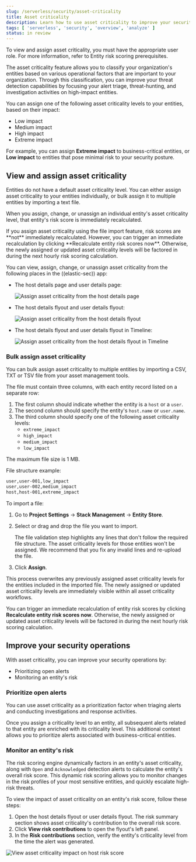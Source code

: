 ```yaml
---
slug: /serverless/security/asset-criticality
title: Asset criticality
description: Learn how to use asset criticality to improve your security operations.
tags: [ 'serverless', 'security', 'overview', 'analyze' ]
status: in review
---
```


<DocBadge template="technical preview" />

<DocCallOut title="Requirements">
To view and assign asset criticality, you must have the appropriate user role. For more information, refer to <DocLink slug="/serverless/security/ers-requirements">Entity risk scoring prerequisites</DocLink>.
</DocCallOut>

The asset criticality feature allows you to classify your organization's entities based on various operational factors that are important to your organization. Through this classification, you can improve your threat detection capabilities by focusing your alert triage, threat-hunting, and investigation activities on high-impact entities.

You can assign one of the following asset criticality levels to your entities, based on their impact:

* Low impact
* Medium impact
* High impact
* Extreme impact

For example, you can assign **Extreme impact** to business-critical entities, or **Low impact** to entities that pose minimal risk to your security posture.

## View and assign asset criticality

Entities do not have a default asset criticality level. You can either assign asset criticality to your entities individually, or <DocLink slug="/serverless/security/asset-criticality" section="bulk-assign-asset-criticality">bulk assign</DocLink> it to multiple entities by importing a text file.

When you assign, change, or unassign an individual entity's asset criticality level, that entity's risk score is immediately recalculated.

<DocCallOut title="Note">
If you assign asset criticality using the file import feature, risk scores are **not** immediately recalculated. However, you can trigger an immediate recalculation by clicking **Recalculate entity risk scores now**. Otherwise, the newly assigned or updated asset criticality levels will be factored in during the next hourly risk scoring calculation.
</DocCallOut>

You can view, assign, change, or unassign asset criticality from the following places in the ((elastic-sec)) app:

* The <DocLink slug="/serverless/security/hosts-overview" section="host-details-page">host details page</DocLink> and <DocLink slug="/serverless/security/users-page" section="user-details-page">user details page</DocLink>:

  ![Assign asset criticality from the host details page](../images/asset-criticality/-assign-asset-criticality-host-details.png)

* The <DocLink slug="/serverless/security/hosts-overview" section="host-details-flyout">host details flyout</DocLink> and <DocLink slug="/serverless/security/users-page" section="user-details-flyout">user details flyout</DocLink>:

  ![Assign asset criticality from the host details flyout](../images/asset-criticality/-assign-asset-criticality-host-flyout.png)

* The host details flyout and user details flyout in <DocLink slug="/serverless/security/timelines-ui">Timeline</DocLink>:

  ![Assign asset criticality from the host details flyout in Timeline](../images/asset-criticality/-assign-asset-criticality-timeline.png)

### Bulk assign asset criticality

You can bulk assign asset criticality to multiple entities by importing a CSV, TXT or TSV file from your asset management tools.

The file must contain three columns, with each entity record listed on a separate row:

1. The first column should indicate whether the entity is a `host` or a `user`.
1. The second column should specify the entity's `host.name` or `user.name`.
1. The third column should specify one of the following asset criticality levels:
    * `extreme_impact`
    * `high_impact`
    * `medium_impact`
    * `low_impact`

The maximum file size is 1 MB.

File structure example:

```txt
user,user-001,low_impact
user,user-002,medium_impact
host,host-001,extreme_impact
````

To import a file:
1. Go to **Project Settings** → **Stack Management** → **Entity Store**.
1. Select or drag and drop the file you want to import.

    <DocCallOut title="Note">
    The file validation step highlights any lines that don't follow the required file structure. The asset criticality levels for those entities won't be assigned. We recommend that you fix any invalid lines and re-upload the file.
    </DocCallOut>

1. Click **Assign**.

This process overwrites any previously assigned asset criticality levels for the entities included in the imported file. The newly assigned or updated asset criticality levels are immediately visible within all asset criticality workflows.

You can trigger an immediate recalculation of entity risk scores by clicking **Recalculate entity risk scores now**. Otherwise, the newly assigned or updated asset criticality levels will be factored in during the next hourly risk scoring calculation.

## Improve your security operations

With asset criticality, you can improve your security operations by:

* <DocLink slug="/serverless/security/asset-criticality" section="prioritize-open-alerts">Prioritizing open alerts</DocLink>
* <DocLink slug="/serverless/security/asset-criticality" section="monitor-an-entitys-risk">Monitoring an entity's risk</DocLink>

### Prioritize open alerts

You can use asset criticality as a prioritization factor when triaging alerts and conducting investigations and response activities.

Once you assign a criticality level to an entity, all subsequent alerts related to that entity are enriched with its criticality level. This additional context allows you to  <DocLink slug="/serverless/security/analyze-risk-score-data" section="triage-alerts-associated-with-high-risk-or-business-critical-entities">prioritize alerts associated with business-critical entities</DocLink>.

### Monitor an entity's risk

The risk scoring engine dynamically factors in an entity's asset criticality, along with `Open` and `Acknowledged` detection alerts to <DocLink slug="/serverless/security/entity-risk-scoring" section="how-is-risk-score-calculated">calculate the entity's overall risk score</DocLink>. This dynamic risk scoring allows you to monitor changes in the risk profiles of your most sensitive entities, and quickly escalate high-risk threats.

To view the impact of asset criticality on an entity's risk score, follow these steps:

1. Open the <DocLink slug="/serverless/security/hosts-overview" section="host-details-flyout">host details flyout</DocLink> or <DocLink slug="/serverless/security/users-page" section="user-details-flyout">user details flyout</DocLink>. The risk summary section shows asset criticality's contribution to the overall risk score.
1. Click **View risk contributions** to open the flyout's left panel.
1. In the **Risk contributions** section, verify the entity's criticality level from the time the alert was generated.

![View asset criticality impact on host risk score](../images/asset-criticality/-asset-criticality-impact.png)
